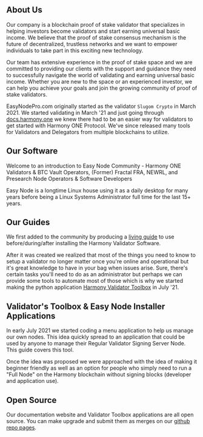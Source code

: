 ## About Us
Our company is a blockchain proof of stake validator that specializes in helping investors become validators and start earning universal basic income. We believe that the proof of stake consensus mechanism is the future of decentralized, trustless networks and we want to empower individuals to take part in this exciting new technology.  

Our team has extensive experience in the proof of stake space and we are committed to providing our clients with the support and guidance they need to successfully navigate the world of validating and earning universal basic income. Whether you are new to the space or an experienced investor, we can help you achieve your goals and join the growing community of proof of stake validators.  

EasyNodePro.com originally started as the validator `Slugom Crypto` in March 2021. We started validating in March '21 and just going through [docs.harmony.one](https://docs.harmony.one) we knew there had to be an easier way for validators to get started with Harmony ONE Protocol. We've since released many tools for Validators and Delegators from multiple blockchains to utilize.  

## Our Software
Welcome to an introduction to Easy Node Community - Harmony ONE Validators & BTC Vault Operators, (Former) Fractal FRA, NEWRL, and Presearch Node Operators & Software Developers

Easy Node is a longtime Linux house using it as a daily desktop for many years before being a Linux Systems Administrator full time for the last 15+ years.

## Our Guides
We first added to the community by producing a [living guide](/harmony/companion) to use before/during/after installing the Harmony Validator Software.

After it was created we realized that most of the things you need to know to setup a validator no longer matter once you're online and operational but it's great knowledge to have in your bag when issues arise. Sure, there's certain tasks you'll need to do as an administrator but perhaps we can provide some tools to automate most of those which is why we started making the python application [Harmony Validator Toolbox](https://github.com/easy-node-pro/harmony-toolbox) in July '21.

## Validator's Toolbox & Easy Node Installer Applications
In early July 2021 we started coding a menu application to help us manage our own nodes. This idea quickly spread to an application that could be used by anyone to manage their Regular Validator Signing Server Node. This guide covers this tool.

Once the idea was proposed we were approached with the idea of making it beginner friendly as well as an option for people who simply need to run a "Full Node" on the Harmony blockchain without signing blocks \(developer and application use\).

## Open Source
Our documentation website and Validator Toolbox applications are all open source. You can make upgrade and submit them as merges on our [github repo pages](https://github.com/easy-node-pro/).
